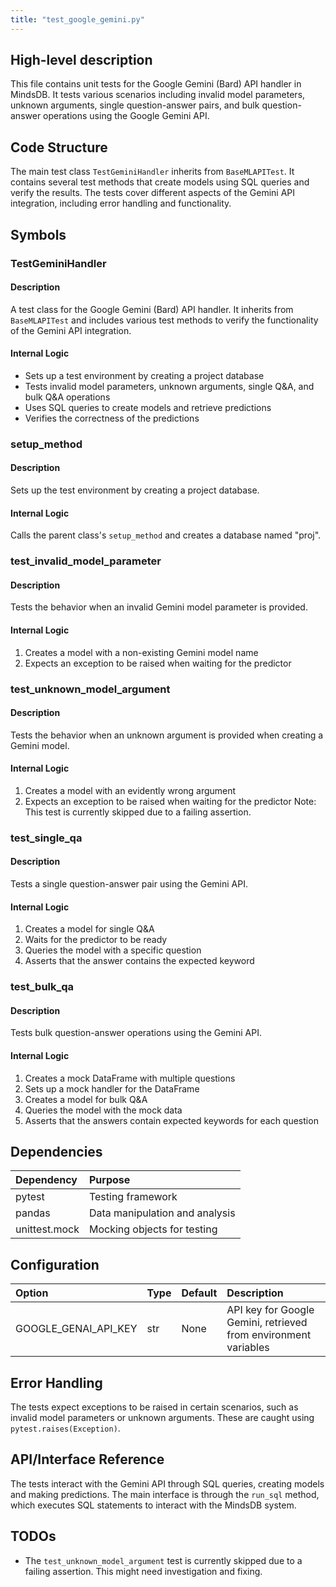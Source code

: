 ```yaml
---
title: "test_google_gemini.py"
---
```


## High-level description
This file contains unit tests for the Google Gemini (Bard) API handler in MindsDB. It tests various scenarios including invalid model parameters, unknown arguments, single question-answer pairs, and bulk question-answer operations using the Google Gemini API.

## Code Structure
The main test class `TestGeminiHandler` inherits from `BaseMLAPITest`. It contains several test methods that create models using SQL queries and verify the results. The tests cover different aspects of the Gemini API integration, including error handling and functionality.

## Symbols

### TestGeminiHandler
#### Description
A test class for the Google Gemini (Bard) API handler. It inherits from `BaseMLAPITest` and includes various test methods to verify the functionality of the Gemini API integration.

#### Internal Logic
- Sets up a test environment by creating a project database
- Tests invalid model parameters, unknown arguments, single Q&A, and bulk Q&A operations
- Uses SQL queries to create models and retrieve predictions
- Verifies the correctness of the predictions

### setup_method
#### Description
Sets up the test environment by creating a project database.

#### Internal Logic
Calls the parent class's `setup_method` and creates a database named "proj".

### test_invalid_model_parameter
#### Description
Tests the behavior when an invalid Gemini model parameter is provided.

#### Internal Logic
1. Creates a model with a non-existing Gemini model name
2. Expects an exception to be raised when waiting for the predictor

### test_unknown_model_argument
#### Description
Tests the behavior when an unknown argument is provided when creating a Gemini model.

#### Internal Logic
1. Creates a model with an evidently wrong argument
2. Expects an exception to be raised when waiting for the predictor
Note: This test is currently skipped due to a failing assertion.

### test_single_qa
#### Description
Tests a single question-answer pair using the Gemini API.

#### Internal Logic
1. Creates a model for single Q&A
2. Waits for the predictor to be ready
3. Queries the model with a specific question
4. Asserts that the answer contains the expected keyword

### test_bulk_qa
#### Description
Tests bulk question-answer operations using the Gemini API.

#### Internal Logic
1. Creates a mock DataFrame with multiple questions
2. Sets up a mock handler for the DataFrame
3. Creates a model for bulk Q&A
4. Queries the model with the mock data
5. Asserts that the answers contain expected keywords for each question

## Dependencies
| Dependency | Purpose |
|:-----------|:--------|
| pytest | Testing framework |
| pandas | Data manipulation and analysis |
| unittest.mock | Mocking objects for testing |

## Configuration
| Option | Type | Default | Description |
|:-------|:-----|:--------|:------------|
| GOOGLE_GENAI_API_KEY | str | None | API key for Google Gemini, retrieved from environment variables |

## Error Handling
The tests expect exceptions to be raised in certain scenarios, such as invalid model parameters or unknown arguments. These are caught using `pytest.raises(Exception)`.

## API/Interface Reference
The tests interact with the Gemini API through SQL queries, creating models and making predictions. The main interface is through the `run_sql` method, which executes SQL statements to interact with the MindsDB system.

## TODOs
- The `test_unknown_model_argument` test is currently skipped due to a failing assertion. This might need investigation and fixing.